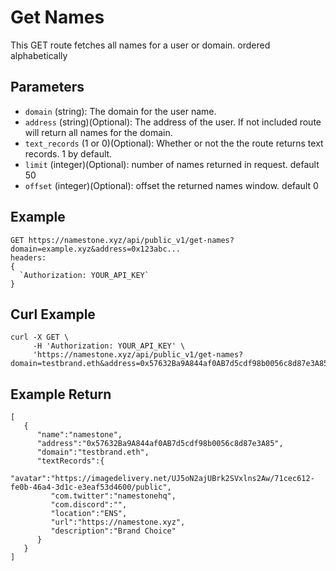 # Get Names

This GET route fetches all names for a user or domain. ordered alphabetically

## Parameters

- `domain` (string): The domain for the user name.
- `address` (string)(Optional): The address of the user. If not included route will return all names for the domain.
- `text_records` (1 or 0)(Optional): Whether or not the the route returns text records. 1 by default.
- `limit` (integer)(Optional): number of names returned in request. default 50
- `offset` (integer)(Optional): offset the returned names window. default 0

## Example

```
GET https://namestone.xyz/api/public_v1/get-names?domain=example.xyz&address=0x123abc...
headers:
{
  `Authorization: YOUR_API_KEY`
}
```

## Curl Example

```
curl -X GET \
     -H 'Authorization: YOUR_API_KEY' \
     'https://namestone.xyz/api/public_v1/get-names?domain=testbrand.eth&address=0x57632Ba9A844af0AB7d5cdf98b0056c8d87e3A85'

```

## Example Return

```
[
   {
      "name":"namestone",
      "address":"0x57632Ba9A844af0AB7d5cdf98b0056c8d87e3A85",
      "domain":"testbrand.eth",
      "textRecords":{
         "avatar":"https://imagedelivery.net/UJ5oN2ajUBrk2SVxlns2Aw/71cec612-fe0b-46a4-3d1c-e3eaf53d4600/public",
         "com.twitter":"namestonehq",
         "com.discord":"",
         "location":"ENS",
         "url":"https://namestone.xyz",
         "description":"Brand Choice"
      }
   }
]
```
